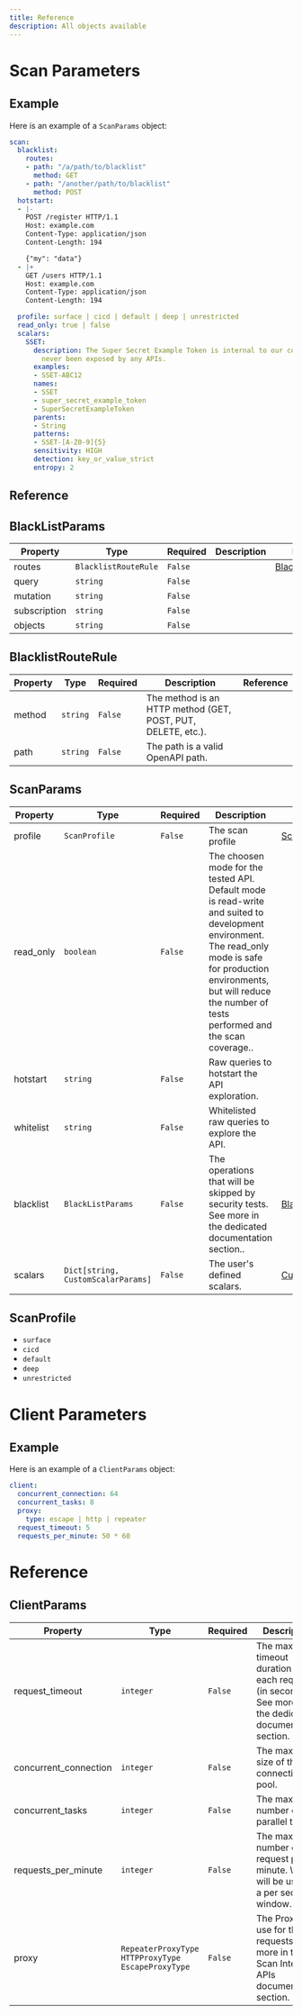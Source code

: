 ```yaml
---
title: Reference
description: All objects available
---
```


# Scan Parameters

## Example

Here is an example of a `ScanParams` object:

```yaml
scan:
  blacklist:
    routes:
    - path: "/a/path/to/blacklist"
      method: GET
    - path: "/another/path/to/blacklist"
      method: POST
  hotstart:
  - |-
    POST /register HTTP/1.1
    Host: example.com
    Content-Type: application/json
    Content-Length: 194

    {"my": "data"}
  - |+
    GET /users HTTP/1.1
    Host: example.com
    Content-Type: application/json
    Content-Length: 194

  profile: surface | cicd | default | deep | unrestricted
  read_only: true | false
  scalars:
    SSET:
      description: The Super Secret Example Token is internal to our company and should
        never been exposed by any APIs.
      examples:
      - SSET-ABC12
      names:
      - SSET
      - super_secret_example_token
      - SuperSecretExampleToken
      parents:
      - String
      patterns:
      - SSET-[A-Z0-9]{5}
      sensitivity: HIGH
      detection: key_or_value_strict
      entropy: 2

```
## Reference


## <a id="BlackListParams"></a>BlackListParams

| Property   | Type       | Required | Description | Reference |
|------------|------------|-----|-------------|-----------|
| routes | `BlacklistRouteRule` | `False` |  | [BlacklistRouteRule](#BlacklistRouteRule) |
| query | `string` | `False` |  |  |
| mutation | `string` | `False` |  |  |
| subscription | `string` | `False` |  |  |
| objects | `string` | `False` |  |  |


## <a id="BlacklistRouteRule"></a>BlacklistRouteRule

| Property   | Type       | Required | Description | Reference |
|------------|------------|-----|-------------|-----------|
| method | `string` | `False` | The method is an HTTP method (GET, POST, PUT, DELETE, etc.). |  |
| path | `string` | `False` | The path is a valid OpenAPI path. |  |


## <a id="ScanParams"></a>ScanParams

| Property   | Type       | Required | Description | Reference |
|------------|------------|-----|-------------|-----------|
| profile | `ScanProfile` | `False` | The scan profile | [ScanProfile](#ScanProfile) |
| read_only | `boolean` | `False` | The choosen mode for the tested API. Default mode is read-write and suited to development environment. The read_only mode is safe for production environments, but will reduce the number of tests performed and the scan coverage.. |  |
| hotstart | `string` | `False` | Raw queries to hotstart the API exploration. |  |
| whitelist | `string` | `False` | Whitelisted raw queries to explore the API. |  |
| blacklist | `BlackListParams` | `False` | The operations that will be skipped by security tests. See more in the dedicated documentation section.. | [BlackListParams](#BlackListParams) |
| scalars | `Dict[string, CustomScalarParams]` | `False` | The user&#39;s defined scalars. | [CustomScalarParams](#CustomScalarParams) |





## <a id="ScanProfile"></a>ScanProfile

- `surface`
- `cicd`
- `default`
- `deep`
- `unrestricted`



# Client Parameters

## Example

Here is an example of a `ClientParams` object:

```yaml
client:
  concurrent_connection: 64
  concurrent_tasks: 8
  proxy:
    type: escape | http | repeater
  request_timeout: 5
  requests_per_minute: 50 * 60
```
# Reference


## <a id="ClientParams"></a>ClientParams

| Property   | Type       | Required | Description | Reference |
|------------|------------|-----|-------------|-----------|
| request_timeout | `integer` | `False` | The maximum timeout duration for each request (in seconds). See more in the dedicated documentation section. |  |
| concurrent_connection | `integer` | `False` | The maximum size of the connections pool. |  |
| concurrent_tasks | `integer` | `False` | The maximum number of parallel tasks. |  |
| requests_per_minute | `integer` | `False` | The maximum number of request per minute. Which will be used on a per second window. |  |
| proxy | `RepeaterProxyType HTTPProxyType EscapeProxyType` | `False` | The Proxy to use for the requests. See more in the Scan Internal APIs documentation section. |  |

